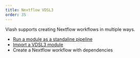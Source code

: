 ```yaml
---
title: Nextflow VDSL3
order: 35
---
```


Viash supports creating Nextflow workflows in multiple ways.

* [Run a module as a standaline pipeline](run_module.qmd)
* [Import a VDSL3 module](import_module.qmd)
* Create a Nextflow workflow with dependencies